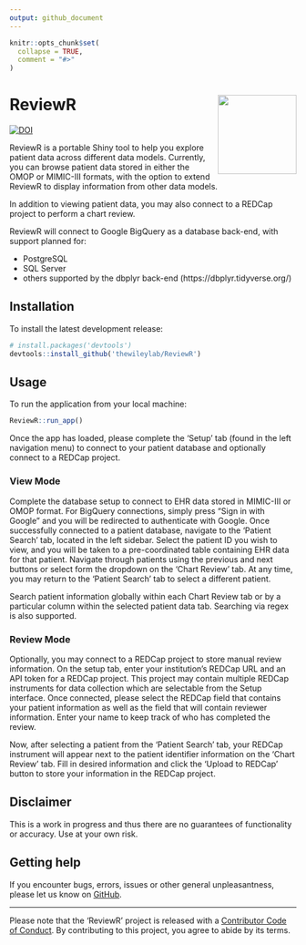 ```yaml
---
output: github_document
---
```


<!-- README.md is generated from README.Rmd. Please edit that file -->

```r
knitr::opts_chunk$set(
  collapse = TRUE,
  comment = "#>"
)
```

# ReviewR <img src='man/figures/logo.png' align="right" height="138.5" />
<!-- badges: start -->
[![DOI](https://zenodo.org/badge/DOI/10.5281/zenodo.1488534.svg)](https://doi.org/10.5281/zenodo.1488534)
<!-- badges: end -->

ReviewR is a portable Shiny tool to help you explore patient data across different data models. Currently, you can browse patient data stored in either the OMOP or MIMIC-III formats, with the option to extend ReviewR to display information from other data models.

In addition to viewing patient data, you may also connect to a REDCap project to perform a chart review.

ReviewR will connect to Google BigQuery as a database back-end, with support planned for:

  * PostgreSQL
  * SQL Server
  * others supported by the dbplyr back-end (https://dbplyr.tidyverse.org/)

## Installation

To install the latest development release:
```r
# install.packages('devtools')
devtools::install_github('thewileylab/ReviewR')
```

## Usage

To run the application from your local machine:
```r
ReviewR::run_app()
```

Once the app has loaded, please complete the 'Setup' tab (found in the left navigation menu) to connect to your patient database and optionally connect to a REDCap project.

### View Mode

Complete the database setup to connect to EHR data stored in MIMIC-III or OMOP format. For BigQuery connections, simply press "Sign in with Google" and you will be redirected to authenticate with Google. Once successfully connected to a patient database, navigate to the 'Patient Search' tab, located in the left sidebar. Select the patient ID you wish to view, and you will be taken to a pre-coordinated table containing EHR data for that patient. Navigate through patients using the previous and next buttons or select form the dropdown on the 'Chart Review' tab. At any time, you may return to the 'Patient Search' tab to select a different patient. 

Search patient information globally within each Chart Review tab or by a particular column within the selected patient data tab. Searching via regex is also supported.

### Review Mode

Optionally, you may connect to a REDCap project to store manual review information. On the setup tab, enter your institution's REDCap URL and an API token for a REDCap project. This project may contain multiple REDCap instruments for data collection which are selectable from the Setup interface. Once connected, please select the REDCap field that contains your patient information as well as the field that will contain reviewer information. Enter your name to keep track of who has completed the review.

Now, after selecting a patient from the 'Patient Search' tab, your REDCap instrument will appear next to the patient identifier information on the 'Chart Review' tab. Fill in desired information and click the 'Upload to REDCap' button to store your information in the REDCap project. 

## Disclaimer
This is a work in progress and thus there are no guarantees of functionality or accuracy. Use at your own risk.

## Getting help

If you encounter bugs, errors, issues or other general unpleasantness, please let us know on [GitHub](https://github.com/thewileylab/ReviewR/issues).

---
Please note that the 'ReviewR' project is released with a [Contributor Code of Conduct](CODE_OF_CONDUCT.md). By contributing to this project, you agree to abide by its terms.
